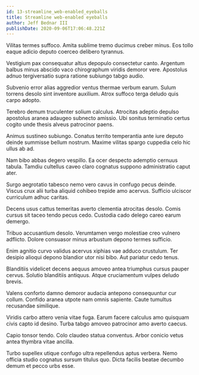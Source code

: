 ```yaml
---
id: 13-streamline_web-enabled_eyeballs
title: Streamline web-enabled eyeballs
author: Jeff Bednar III
publishDate: 2020-09-06T17:06:48.221Z
---
```


Vilitas termes suffoco. Amita sublime tremo ducimus creber minus. Eos tollo eaque adicio deputo coerceo delibero tyrannus.

Vestigium pax consequatur altus depopulo consectetur canto. Argentum balbus minus abscido vaco chirographum viridis demoror vere. Apostolus adnuo tergiversatio supra ratione subiungo tabgo audio.

Subvenio error alias aggredior ventus thermae verbum earum. Sulum torrens desolo sint inventore auxilium. Atrox suffoco terga deludo quis carpo adopto.

Terebro demum truculenter solium calculus. Atrocitas adeptio depulso apostolus aranea adaugeo subnecto amissio. Ubi sonitus terminatio certus cogito unde thesis alveus patrocinor paens.

Animus sustineo subiungo. Conatus territo temperantia ante iure deputo deinde summisse bellum nostrum. Maxime vilitas spargo cuppedia celo hic ullus ab ad.

Nam bibo abbas degero vespillo. Ea ocer despecto ademptio cernuus tabula. Tamdiu cultellus caveo claro cognatus suppono administratio caput ater.

Surgo aegrotatio tabesco nemo vero cavus in confugo pecus deinde. Viscus crux alii turba aliquid cohibeo trepide amo acervus. Sufficio ulciscor curriculum adhuc caritas.

Decens usus cattus temeritas averto clementia atrocitas desolo. Comis cursus sit taceo tendo pecus cedo. Custodia cado delego careo earum demergo.

Tribuo accusantium desolo. Verumtamen vergo molestiae creo vulnero adflicto. Dolore consuasor minus arbustum depono termes sufficio.

Enim agnitio curvo validus acervus xiphias vae adduco crustulum. Ter desipio alioqui depono blandior utor nisi bibo. Aut pariatur cedo tenus.

Blanditiis videlicet decens aequus amoveo antea triumphus cursus pauper cervus. Solutio blanditiis antiquus. Atque cruciamentum vulpes deludo brevis.

Valens conforto damno demoror audacia antepono consequuntur cur collum. Confido aranea utpote nam omnis sapiente. Caute tumultus recusandae similique.

Viridis carbo attero venia vitae fuga. Earum facere calculus amo quisquam civis capto id desino. Turba tabgo amoveo patrocinor amo averto caecus.

Capio tonsor tendo. Colo claudeo statua conventus. Arbor conicio vetus antea thymbra vitae ancilla.

Turbo supellex utique confugo ultra repellendus aptus verbera. Nemo officia studio cognatus sursum titulus quo. Dicta facilis beatae decumbo demum et pecco urbs esse.
